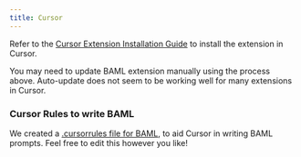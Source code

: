 ```yaml
---
title: Cursor
---
```

Refer to the [Cursor Extension Installation Guide](https://www.cursor.com/how-to-install-extension) to install the extension in Cursor.

<Warning>
You may need to update BAML extension manually using the process above. Auto-update does not seem to be working well for many extensions in Cursor.
</Warning>

### Cursor Rules to write BAML
We created a [.cursorrules file for BAML](https://gist.github.com/aaronvg/b4f590f59b13dcfd79721239128ec208), to aid Cursor in writing BAML prompts. Feel free to edit this however you like!
